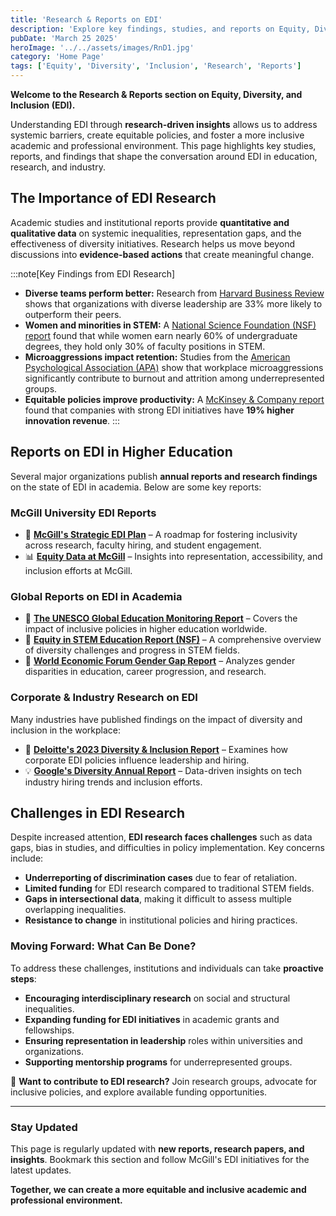 ```yaml
---
title: 'Research & Reports on EDI'
description: 'Explore key findings, studies, and reports on Equity, Diversity, and Inclusion (EDI).'
pubDate: 'March 25 2025'
heroImage: '../../assets/images/RnD1.jpg'
category: 'Home Page'
tags: ['Equity', 'Diversity', 'Inclusion', 'Research', 'Reports']
---
```


**Welcome to the Research & Reports section on Equity, Diversity, and Inclusion (EDI).**  

Understanding EDI through **research-driven insights** allows us to address systemic barriers, create equitable policies, and foster a more inclusive academic and professional environment. This page highlights key studies, reports, and findings that shape the conversation around EDI in education, research, and industry.

## The Importance of EDI Research

Academic studies and institutional reports provide **quantitative and qualitative data** on systemic inequalities, representation gaps, and the effectiveness of diversity initiatives. Research helps us move beyond discussions into **evidence-based actions** that create meaningful change.

:::note[Key Findings from EDI Research]
- **Diverse teams perform better:** Research from [Harvard Business Review](https://hbr.org/2018/01/the-other-diversity-dividend) shows that organizations with diverse leadership are 33% more likely to outperform their peers.
- **Women and minorities in STEM:** A [National Science Foundation (NSF) report](https://www.nsf.gov/statistics/) found that while women earn nearly 60% of undergraduate degrees, they hold only 30% of faculty positions in STEM.
- **Microaggressions impact retention:** Studies from the [American Psychological Association (APA)](https://www.apa.org/news/press/releases/stress/2016/) show that workplace microaggressions significantly contribute to burnout and attrition among underrepresented groups.
- **Equitable policies improve productivity:** A [McKinsey & Company report](https://www.mckinsey.com/business-functions/organization/our-insights/delivering-through-diversity) found that companies with strong EDI initiatives have **19% higher innovation revenue**.
:::

## Reports on EDI in Higher Education

Several major organizations publish **annual reports and research findings** on the state of EDI in academia. Below are some key reports:

### **McGill University EDI Reports**
- 📄 **[McGill's Strategic EDI Plan](https://www.mcgill.ca/edi/)** – A roadmap for fostering inclusivity across research, faculty hiring, and student engagement.
- 📊 **[Equity Data at McGill](https://www.mcgill.ca/equity/resources/research-and-reports)** – Insights into representation, accessibility, and inclusion efforts at McGill.

### **Global Reports on EDI in Academia**
- 📘 **[The UNESCO Global Education Monitoring Report](https://gem-report-2020.unesco.org/)** – Covers the impact of inclusive policies in higher education worldwide.
- 📑 **[Equity in STEM Education Report (NSF)](https://www.nsf.gov/statistics/seind/)** – A comprehensive overview of diversity challenges and progress in STEM fields.
- 📄 **[World Economic Forum Gender Gap Report](https://www.weforum.org/reports/global-gender-gap-report-2023/)** – Analyzes gender disparities in education, career progression, and research.

### **Corporate & Industry Research on EDI**
Many industries have published findings on the impact of diversity and inclusion in the workplace:

- 🏢 **[Deloitte's 2023 Diversity & Inclusion Report](https://www2.deloitte.com/us/en/pages/about-deloitte/articles/diversity-and-inclusion.html)** – Examines how corporate EDI policies influence leadership and hiring.
- 💡 **[Google's Diversity Annual Report](https://diversity.google/annual-report/)** – Data-driven insights on tech industry hiring trends and inclusion efforts.

## Challenges in EDI Research

Despite increased attention, **EDI research faces challenges** such as data gaps, bias in studies, and difficulties in policy implementation. Key concerns include:

- **Underreporting of discrimination cases** due to fear of retaliation.
- **Limited funding** for EDI research compared to traditional STEM fields.
- **Gaps in intersectional data**, making it difficult to assess multiple overlapping inequalities.
- **Resistance to change** in institutional policies and hiring practices.

### Moving Forward: What Can Be Done?

To address these challenges, institutions and individuals can take **proactive steps**:

- **Encouraging interdisciplinary research** on social and structural inequalities.
- **Expanding funding for EDI initiatives** in academic grants and fellowships.
- **Ensuring representation in leadership** roles within universities and organizations.
- **Supporting mentorship programs** for underrepresented groups.

📢 **Want to contribute to EDI research?** Join research groups, advocate for inclusive policies, and explore available funding opportunities.

---

### **Stay Updated**
This page is regularly updated with **new reports, research papers, and insights**. Bookmark this section and follow McGill's EDI initiatives for the latest updates.

**Together, we can create a more equitable and inclusive academic and professional environment.**
